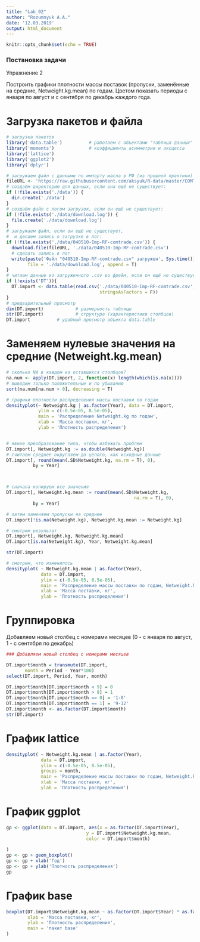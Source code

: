---
title: "Lab_02"
author: "Rozumnyuk A.A."
date: '12.03.2019'
output: html_document
---

```{r setup, include=FALSE}
knitr::opts_chunk$set(echo = TRUE)
```

### Постановка задачи

Упражнение 2

Построить графики плотности массы поставок (пропуски, заменённые на средние, Netweight.kg.mean) по годам. Цветом показать периоды с января по август и с сентября по декабрь каждого года. 

# Загрузка пакетов и файла

```{r}
# загрузка пакетов
library('data.table')          # работаем с объектами "таблица данных"
library('moments')             # коэффициенты асимметрии и эксцесса 
library('lattice')
library('ggplot2')
library('dplyr')

# загружаем файл с данными по импорту масла в РФ (из прошлой практики)
fileURL <- 'https://raw.githubusercontent.com/aksyuk/R-data/master/COMTRADE/040510-Imp-RF-comtrade.csv'
# создаём директорию для данных, если она ещё не существует:
if (!file.exists('./data')) {
  dir.create('./data')
}
# создаём файл с логом загрузок, если он ещё не существует:
if (!file.exists('./data/download.log')) {
  file.create('./data/download.log')
}
# загружаем файл, если он ещё не существует,
#  и делаем запись о загрузке в лог:
if (!file.exists('./data/040510-Imp-RF-comtrade.csv')) {
  download.file(fileURL, './data/040510-Imp-RF-comtrade.csv')
  # сделать запись в лог
  write(paste('Файл "040510-Imp-RF-comtrade.csv" загружен', Sys.time()), 
        file = './data/download.log', append = T)
}
# читаем данные из загруженного .csv во фрейм, если он ещё не существует
if (!exists('DT')){
  DT.import <- data.table(read.csv('./data/040510-Imp-RF-comtrade.csv', 
                                   stringsAsFactors = F))
}
# предварительный просмотр
dim(DT.import)            # размерность таблицы
str(DT.import)            # структура (характеристики столбцов)
DT.import          # удобный просмотр объекта data.table
```

# Заменяем нулевые значения на средние (Netweight.kg.mean)

```{r}
# сколько NA в каждом из оставшихся столбцов?
na.num <- apply(DT.import, 2, function(x) length(which(is.na(x)))) 
# выводим только положительные и по убыванию
sort(na.num[na.num > 0], decreasing = T)

# графики плотности распределения массы поставки по годам
densityplot(~ Netweight.kg | as.factor(Year), data = DT.import,
            ylim = c(-0.5e-05, 8.5e-05),
            main = 'Распределение Netweight.kg по годам',
            xlab = 'Масса поставки, кг',
            ylab = 'Плотность распределения')


# явное преобразование типа, чтобы избежать проблем 
DT.import[, Netweight.kg := as.double(Netweight.kg)]
# считаем среднее округляем до целого, как исходные данные
DT.import[, round(mean(.SD$Netweight.kg, na.rm = T), 0),
          by = Year]



# сначала копируем все значения
DT.import[, Netweight.kg.mean := round(mean(.SD$Netweight.kg,
                                                na.rm = T), 0),
          by = Year]

# затем заменяем пропуски на среднее
DT.import[!is.na(Netweight.kg), Netweight.kg.mean := Netweight.kg]

# смотрим результат
DT.import[, Netweight.kg, Netweight.kg.mean]
DT.import[is.na(Netweight.kg), Year, Netweight.kg.mean]

str(DT.import)

# смотрим, что изменилось
densityplot( ~ Netweight.kg.mean | as.factor(Year),
             data = DT.import,
             ylim = c(-0.5e-05, 8.5e-05),
             main = 'Распределение массы поставки по годам, Netweight.kg.mean',
             xlab = 'Масса поставки, кг',
             ylab = 'Плотность распределения')
```

# Группировка

Добавляем новый столбец с номерами месяцев (0 - с января по август, 1 - с сентября по декабрь)

```{r}
### Добавляем новый столбец с номерами месяцев

DT.import$month = transmute(DT.import,
       month = Period - Year*100)
select(DT.import, Period, Year, month)

DT.import$month[DT.import$month < 9] = 0
DT.import$month[DT.import$month > 8] = 1
DT.import$month[DT.import$month == 0] = '1-8'
DT.import$month[DT.import$month == 1] = '9-12'
DT.import$month <- as.factor(DT.import$month)
str(DT.import)
```

# График lattice

```{r}
densityplot( ~ Netweight.kg.mean | as.factor(Year),
             data = DT.import,
             ylim = c(-0.5e-05, 8.5e-05),
             groups = month,
             main = 'Распределение массы поставки по годам, Netweight.kg.mean',
             xlab = 'Масса поставки, кг',
             ylab = 'Плотность распределения')
```

# График ggplot

```{r}
gp <- ggplot(data = DT.import, aes(x = as.factor(DT.import$Year),
                              y = DT.import$Netweight.kg.mean,
                              color = DT.import$month)
             
)
gp <- gp + geom_boxplot()
gp <- gp + xlab('Год')
gp <- gp + ylab('Плотность распределения')
gp
```

# График base

```{r}
boxplot(DT.import$Netweight.kg.mean ~ as.factor(DT.import$Year) * as.factor(DT.import$month),
        xlab = 'Масса поставки, кг',
        ylab = 'Плотность распределения',
        main = 'пакет base'
)
```